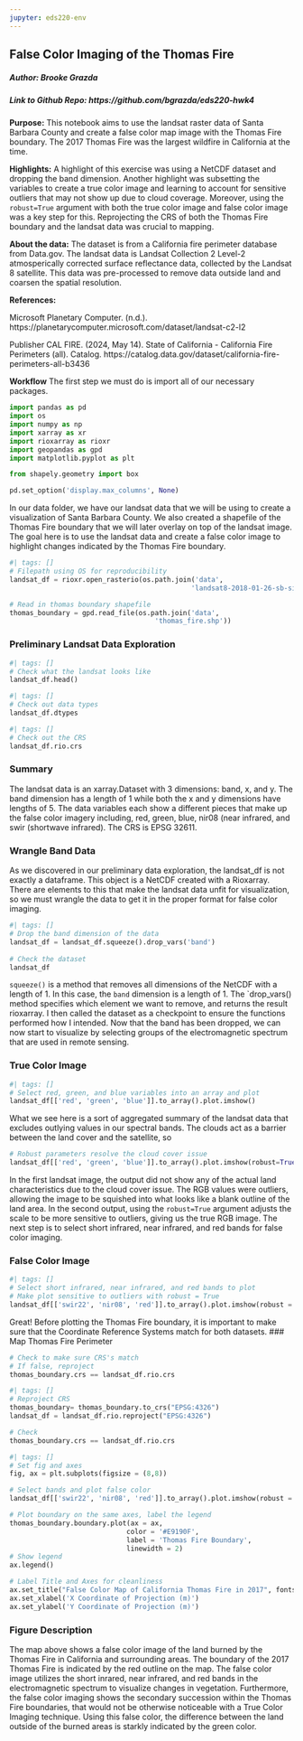 ```yaml
---
jupyter: eds220-env
---
```


## False Color Imaging of the Thomas Fire

##### Author: Brooke Grazda

##### Link to Github Repo: https://github.com/bgrazda/eds220-hwk4

**Purpose:** This notebook aims to use the landsat raster data of Santa Barbara County and create a false color map image with the Thomas Fire boundary. The 2017 Thomas Fire was the largest wildfire in California at the time. 

**Highlights:** A highlight of this exercise was using a NetCDF dataset and dropping the band dimension. Another highlight was subsetting the variables to create a true color image and learning to account for sensitive outliers that may not show up due to cloud coverage. Moreover, using the `robust=True` argument with both the true color image and false color image was a key step for this. Reprojecting the CRS of both the Thomas Fire boundary and the landsat data was crucial to mapping. 

**About the data:** The dataset is from a California fire perimeter database from Data.gov. The landsat data  is Landsat Collection 2 Level-2 atmosperically corrected surface reflectance data, collected by the Landsat 8 satellite. This data was pre-processed to remove data outside land and coarsen the spatial resolution.

**References:** 

Microsoft Planetary Computer. (n.d.). https://planetarycomputer.microsoft.com/dataset/landsat-c2-l2

Publisher CAL FIRE. (2024, May 14). State of California - California Fire Perimeters (all). Catalog. https://catalog.data.gov/dataset/california-fire-perimeters-all-b3436 

**Workflow**
The first step we must do is import all of our necessary packages. 

```python
import pandas as pd
import os
import numpy as np
import xarray as xr
import rioxarray as rioxr
import geopandas as gpd
import matplotlib.pyplot as plt

from shapely.geometry import box

pd.set_option('display.max_columns', None) 
```

In our data folder, we have our landsat data that we will be using to create a visualization of Santa Barbara County. We also created a shapefile of the Thomas Fire boundary that we will later overlay on top of the landsat image. The goal here is to use the landsat data and create a false color image to highlight changes indicated by the Thomas Fire boundary.
```python
#| tags: []
# Filepath using OS for reproducibility
landsat_df = rioxr.open_rasterio(os.path.join('data', 
                                             'landsat8-2018-01-26-sb-simplified.nc'))

# Read in thomas boundary shapefile
thomas_boundary = gpd.read_file(os.path.join('data', 
                                    'thomas_fire.shp'))
```

### Preliminary Landsat Data Exploration

```python
#| tags: []
# Check what the landsat looks like
landsat_df.head()
```

```python
#| tags: []
# Check out data types
landsat_df.dtypes
```

```python
#| tags: []
# Check out the CRS
landsat_df.rio.crs
```

### Summary


The landsat data is an xarray.Dataset with 3 dimensions: band, x, and y. The band dimension has a length of 1 while both the x and y dimensions have lengths of 5. The data variables each show a different pieces that make up the false color imagery including, red, green, blue, nir08 (near infrared, and swir (shortwave infrared). The CRS is EPSG 32611.

### Wrangle Band Data
As we discovered in our preliminary data exploration, the landsat_df is not exactly a dataframe. This object is a NetCDF created with a Rioxarray. There are elements to this that make the landsat data unfit for visualization, so we must wrangle the data to get it in the proper format for false color imaging. 

```python
#| tags: []
# Drop the band dimension of the data
landsat_df = landsat_df.squeeze().drop_vars('band')
  
# Check the dataset
landsat_df
```
`squeeze()` is a method that removes all dimensions of the NetCDF with a length of 1. In this case, the `band` dimension is a length of 1. The `drop_vars() method specifies which element we want to remove, and returns the result rioxarray. I then called the dataset as a checkpoint to ensure the functions performed how I intended. Now that the band has been dropped, we can now start to visualize by selecting groups of the electromagnetic spectrum that are used in remote sensing. 

### True Color Image 

```python
#| tags: []
# Select red, green, and blue variables into an array and plot
landsat_df[['red', 'green', 'blue']].to_array().plot.imshow()
```
What we see here is a sort of aggregated summary of the landsat data that excludes outlying values in our spectral bands. The clouds act as a barrier between the land cover and the satellite, so 

```python
# Robust parameters resolve the cloud cover issue
landsat_df[['red', 'green', 'blue']].to_array().plot.imshow(robust=True)
```

In the first landsat image, the output did not show any of the actual land characteristics due to the cloud cover issue. The RGB values were outliers, allowing the image to be squished into what looks like a blank outline of the land area. In the second output, using the `robust=True` argument adjusts the scale to be more sensitive to outliers, giving us the true RGB image. The next step is to select short infrared, near infrared, and red bands for false color imaging.

### False Color Image

```python
#| tags: []
# Select short infrared, near infrared, and red bands to plot
# Make plot sensitive to outliers with robust = True
landsat_df[['swir22', 'nir08', 'red']].to_array().plot.imshow(robust = True)
```
Great! Before plotting the Thomas Fire boundary, it is important to make sure that the Coordinate Reference Systems match for both datasets. 
### Map Thomas Fire Perimeter

```python
# Check to make sure CRS's match
# If false, reproject
thomas_boundary.crs == landsat_df.rio.crs
```

```python
#| tags: []
# Reproject CRS
thomas_boundary= thomas_boundary.to_crs("EPSG:4326")
landsat_df = landsat_df.rio.reproject("EPSG:4326")

# Check
thomas_boundary.crs == landsat_df.rio.crs
```


```python
#| tags: []
# Set fig and axes
fig, ax = plt.subplots(figsize = (8,8))

# Select bands and plot false color
landsat_df[['swir22', 'nir08', 'red']].to_array().plot.imshow(robust = True)

# Plot boundary on the same axes, label the legend 
thomas_boundary.boundary.plot(ax = ax,
                             color = '#E9190F',
                             label = 'Thomas Fire Boundary',
                             linewidth = 2)
# Show legend
ax.legend()

# Label Title and Axes for cleanliness
ax.set_title("False Color Map of California Thomas Fire in 2017", fontsize=14, fontweight='bold')
ax.set_xlabel('X Coordinate of Projection (m)')
ax.set_ylabel('Y Coordinate of Projection (m)')
```

### Figure Description

The map above shows a false color image of the land burned by the Thomas Fire in California and surrounding areas.  The boundary of the 2017 Thomas Fire is indicated by the red outline on the map. The false color image utilizes the short inrared, near infrared, and red bands in the electromagnetic spectrum to visualize changes in vegetation. Furthermore, the false color imaging shows the secondary succession within the Thomas Fire boundaries, that would not be otherwise noticeable with a True Color Imaging technique. Using this false color, the difference between the land outside of the burned areas is starkly indicated by the green color. 


